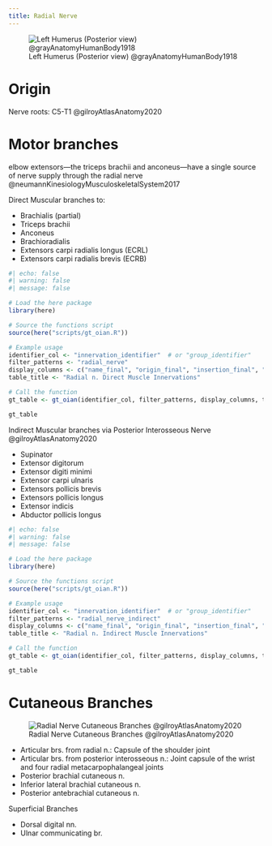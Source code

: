 ```yaml
---
title: Radial Nerve
---
```


![Left Humerus (Posterior view) @grayAnatomyHumanBody1918](/The Archive/Images/Gray anatomy 1918 images/Osteology/image208 gray1918 Left humerus. Posterior view.gif){#fig-gray1918-image208}


# Origin {#origin}

Nerve roots: C5-T1 @gilroyAtlasAnatomy2020



# Motor branches

elbow extensors—the triceps brachii and anconeus—have a single source of nerve supply through the radial nerve @neumannKinesiologyMusculoskeletalSystem2017 

Direct Muscular branches to:

- Brachialis (partial)
- Triceps brachii
- Anconeus
- Brachioradialis
- Extensors carpi radialis longus (ECRL)
- Extensors carpi radialis brevis (ECRB)

```r
#| echo: false
#| warning: false
#| message: false

# Load the here package
library(here)

# Source the functions script
source(here("scripts/gt_oian.R"))

# Example usage
identifier_col <- "innervation_identifier"  # or "group_identifier"
filter_patterns <- "radial_nerve"
display_columns <- c("name_final", "origin_final", "insertion_final", "innervation_final", "action_final")
table_title <- "Radial n. Direct Muscle Innervations"

# Call the function
gt_table <- gt_oian(identifier_col, filter_patterns, display_columns, table_title)

gt_table
```

Indirect Muscular branches via Posterior Interosseous Nerve @gilroyAtlasAnatomy2020

- Supinator
- Extensor digitorum
- Extensor digiti minimi
- Extensor carpi ulnaris
- Extensors pollicis brevis
- Extensors pollicis longus 
- Extensor indicis
- Abductor pollicis longus

```r
#| echo: false
#| warning: false
#| message: false

# Load the here package
library(here)

# Source the functions script
source(here("scripts/gt_oian.R"))

# Example usage
identifier_col <- "innervation_identifier"  # or "group_identifier"
filter_patterns <- "radial_nerve_indirect"
display_columns <- c("name_final", "origin_final", "insertion_final", "innervation_final", "action_final")
table_title <- "Radial n. Indirect Muscle Innervations"

# Call the function
gt_table <- gt_oian(identifier_col, filter_patterns, display_columns, table_title)

gt_table
```


# Cutaneous Branches

![Radial Nerve Cutaneous Branches @gilroyAtlasAnatomy2020](/The Archive/Anatomy/Nerves/Upper extremity nerves/images/gilroyatlasofanatomy fig28.16 radial nerve cutaneous.png)

- Articular brs. from radial n.: Capsule of the shoulder joint 
- Articular brs. from posterior interosseous n.: Joint capsule of the wrist and four radial metacarpophalangeal joints
- Posterior brachial cutaneous n. 
- Inferior lateral brachial cutaneous n. 
- Posterior antebrachial cutaneous n.


Superficial Branches

- Dorsal digital nn.
- Ulnar communicating br.